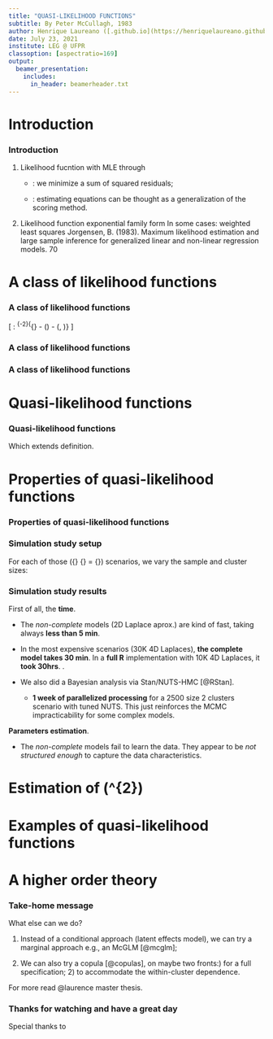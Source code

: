 ```yaml
---
title: "QUASI-LIKELIHOOD FUNCTIONS"
subtitle: By Peter McCullagh, 1983
author: Henrique Laureano ([.github.io](https://henriquelaureano.github.io))
date: July 23, 2021
institute: LEG @ UFPR
classoption: [aspectratio=169]
output:
  beamer_presentation:
    includes:
      in_header: beamerheader.txt
---
```


###

\begin{columns}
 \column{3cm}
  \includegraphics[height=3cm]{logo/mccullagh_old.jpg}
 \column{12cm}
  \includegraphics[height=4.5cm]{
   logo/quasi_likelihood_functions-cover.png}
\end{columns}

\bigskip
\begin{columns}
 \column{3cm}
  \includegraphics[height=3cm]{logo/mccullagh_now.jpg}
 \column{12cm}
  \begin{enumerate}
   \item Distinguished Professor\\
         in the Department of Statistics @ University of Chicago;
   \vspace{0.15cm}
   \item Completed his PhD at Imperial College London,\\
         supervised by David Cox and Anthony Atkinson;
   \vspace{0.15cm}
   \item Also at Imperial College London,\\
         was the PhD supervisor of Gauss Cordeiro.
  \end{enumerate}
\end{columns}

# Introduction

### Introduction

\vspace{-0.1cm}
1. Likelihood fucntion with \textbf{exponential family form}\newline
   \hspace*{0.5cm}\rotatebox[origin=c]{180}{$\Lsh$}
   MLE through \textbf{weighted least squares}

   - \textbf{variance (assumed) constant}:
     we minimize a sum of squared residuals;
   
   - \textbf{variance not constant}:\newline
     estimating equations can be thought as a generalization of the
     scoring method.

2. Likelihood function \textcolor{AlertOrange}{without} exponential
   family form\newline
   \hspace*{0.5cm}\rotatebox[origin=c]{180}{$\Lsh$}
   In some cases: weighted least squares\newline
   \hspace*{1cm}\rotatebox[origin=c]{180}{$\Lsh$}
   Jorgensen, B. (1983). Maximum likelihood estimation and large sample
                         \newline
                         \hspace*{5.05cm}
                         inference for generalized linear and non-linear
                         \newline
                         \hspace*{5.05cm}
                         regression models. \textit{Biometrika} 70

\vspace{-0.1cm}
\begin{minipage}{14cm}
\begin{block}{Paper purposes}
 \begin{enumerate}
  \item Maximize the likelihood function through weighted least squares
        \newline
        \hspace*{.5cm}\rotatebox[origin=c]{180}{$\Lsh$}
        In which class of problems;
  \item Weighted least squares under 2nd moment assumptions
        (\textbf{quasi-likelihood}).
 \end{enumerate}
\end{block}
\end{minipage}

# A class of likelihood functions

### A class of likelihood functions

\[
 \text{Log likelihood written in the form}: \qquad
 \sigma^{-2}\{\mathbf{y}^{\top}\bm{\theta} -
              \mathbf{b}(\bm{\theta}) - \mathbf{c}(\mathbf{y}, \sigma)\}
\]

\begin{center}
 \begin{minipage}{12.25cm}
  \begin{block}{The first two cumulants}
   By differentiating it and assuming that the support does not depend
   on \(\bm{\theta}\)\newline
   \hspace*{.5cm}\rotatebox[origin=c]{180}{$\Lsh$}
   \(E(\mathbf{Y}) = \bm{\mu} = {\mathbf{b}}'(\bm{\theta})\) and
   \(\text{Cov}(\mathbf{Y}) = \sigma^{2}{\mathbf{b}}''(\bm{\theta})
                            = \sigma^{2}\mathbf{V}(\bm{\mu})\).
  \end{block}
 \end{minipage}
\end{center}

\bigskip
\begin{description}
 \item[In fact,] the \(r\)th order cumulants of \(\mathbf{Y}\) are given
                by \(\kappa_{r} = \sigma^{2r-2}
                                  \mathbf{b}^{(r)}(\bm{\theta})\).
\end{description}

\bigskip
\begin{enumerate}
 \item The first two cumulants describe the random component of the
       model;
 \item However, in applications it is usually the systematic or
       nonrandom variation that is of primary importance\newline
       \hspace*{0.5cm}\rotatebox[origin=c]{180}{$\Lsh$}
       \(E(\mathbf{Y}) = \bm{\mu} = \bm{\mu}(\bm{\beta})\) or
       \(E\{(\mathbf{h}(\mathbf{Y}))\} = \bm{\psi}(\bm{\beta})\)
       (implicitly involving \(\sigma^{2}\)).
\end{enumerate}

### A class of likelihood functions

\begin{description}
 \item[If \(\sigma^{2}\) is known,] log-likelihood is an exponential
                                    family
  \vspace{0.15cm}\newline
  \hspace*{0.5cm}\rotatebox[origin=c]{180}{$\Lsh$}
  variance and all higher order cumulants of \(\mathbf{Y}\) are\newline
  \hspace*{0.82cm}functions of the mean vector alone
  \vspace{0.15cm}\newline
  \hspace*{1cm}\rotatebox[origin=c]{180}{$\Lsh$}
  exponential, Poisson, multinomial, noncentral hypergeometric\newline
  \hspace*{1.31cm}and partial likelihoods (survival analysis)
  \vspace{0.15cm}\newline
  \hspace*{1.5cm}\rotatebox[origin=c]{180}{$\Lsh$}
  MLE of \(\bm{\beta}\) through weighted least squares\newline
  \hspace*{2cm}\rotatebox[origin=c]{180}{$\Lsh$}
  \(\bm{\mu}\) and \(\sigma^{2}\) are orthogonal\newline
  \hspace*{2.5cm}\rotatebox[origin=c]{180}{$\Lsh$}
  \(\bm{\beta}\) and \(\sigma^{2}\) also orthogonal;
 \bigskip
 \item[If \(\sigma^{2}\) is unknown,] log-likelihood is
          \textcolor{AlertOrange}{not generally} an exponential
          family\newline
          \hspace*{0.5cm}\rotatebox[origin=c]{180}{$\Lsh$}
          However, MLE of \(\bm{\beta}\) still through weighted least
          squares\newline
          \hspace*{1cm}\rotatebox[origin=c]{180}{$\Lsh$}
          \textcolor{UniBlue}{If}
          \(E(\mathbf{Y})\) does not involve \(\sigma^{2}\).
\end{description}

### A class of likelihood functions

\vspace{-0.25cm}
\begin{minipage}{13cm}
 \begin{block}{Least square equations}
  \[
   \def\hat{\mathaccent "705E\relax}
   \mathbf{D}^{\top}\mathbf{V}^{-}
   \{\mathbf{y} - \bm{\mu}(\hat{\bm{\beta}})\} = \mathbf{0}, \qquad
   \text{for the parameters in} \quad
   E(\mathbf{Y}) = \bm{\mu}(\bm{\beta})
  \]
  \begin{multicols}{2}
   \begin{itemize}
    \item \(\mathbf{D} = d\bm{\mu}/d\bm{\beta}, \quad N \times p\);
    \item \(\mathbf{V}^{-}\) is a generalized inverse of \(\mathbf{V}\).
   \end{itemize}
  \end{multicols}
  \vspace{-0.15cm}
  Why its name?
  \vspace{0.15cm}
  \begin{enumerate}
   \item \textbf{Geometrical interpretation}:
         projections of the residual vector
         \(\def\hat{\mathaccent "705E\relax}
           \mathbf{y} - \bm{\mu}(\hat{\bm{\beta}}_{0})\) on to the
         tangent space of the solution locus \(\bm{\mu}(\bm{\beta})\);
   \vspace{0.15cm}
   \item These equations \textbf{do not} depend on \(\sigma^{2}\).
  \end{enumerate}
 \end{block}
\end{minipage}

\vspace{-0.1cm}
\begin{center}
 \begin{minipage}{12cm}
  \begin{block}{Newton-Raphson method}
   We replace the second derivative matrix by its expected value,
   \(\mathbf{D}^{\top}\mathbf{V}^{-}\mathbf{D}\)
   \[
    \def\hat{\mathaccent "705E\relax}
    \hat{\bm{\beta}}_{1} - \hat{\bm{\beta}}_{0} =
    (\mathbf{D}^{\top}\mathbf{V}^{-}\mathbf{D})^{-1}
    \mathbf{D}^{\top}\mathbf{V}^{-}(\mathbf{y} - \hat{\bm{\mu}}_{0}).
   \]
  \end{block}
 \end{minipage}
\end{center}

# Quasi-likelihood functions

### Quasi-likelihood functions

\begin{minipage}{14.5cm}
 \begin{block}{Reversing the natural order of assumptions}
  \begin{enumerate}
   \item Instead of taking the log-likelihood to be of the exponential
         family form and \textcolor{AlertOrange}{then} deriving its
         moments;
          
   \vspace{0.15cm}
   \item We begin with the moments and \textcolor{AlertOrange}{then}
         attempt to reconstruct the log-likelihood.
  \end{enumerate}
  \vspace{0.3cm}
  \[
   \text{The reconstituted function is called a
   \textbf{quasi-likelihood}}.
  \]
 \end{block}
\end{minipage}

\vspace{0.15cm}
\begin{columns}
\column{9cm}
The log-quasi-likelihood, function of \(\bm{\mu}\),\newline
is given by the system of partial differential equations
\column{6cm}
\begin{block}{}
 \[
  \frac{\partial \ell(\bm{\mu}; \mathbf{y})}{\partial \bm{\mu}} =
  \mathbf{V}^{-}(\bm{\mu})(\mathbf{y} - \bm{\mu}).
 \]
\end{block}
\end{columns}

Which extends \textbf{Wedderburn's (1974)} definition.

\begin{enumerate}
 \item We get \(\def\hat{\mathaccent "705E\relax} \hat{\bm{\beta}}\)
       from \(\def\hat{\mathaccent "705E\relax}
              \mathbf{D}^{\top}\mathbf{V}^{-}
              \{\mathbf{y} - \bm{\mu}(\hat{\bm{\beta}})\} = \mathbf{0}\)
       (\textbf{generalized least squares equations});
 \item There is no guarantee that
       \(\def\hat{\mathaccent "705E\relax} \hat{\bm{\beta}}\)
       is the MLE.
\end{enumerate}

# Properties of quasi-likelihood functions

### Properties of quasi-likelihood functions

\begin{columns}
 \column{5.75cm}
  \begin{block}{Risk model}
   Latent effects only on the risk level i.e.,
   \[
    \Sigma = \begin{bmatrix}
              \sigma_{u_{1}}^{2} & \text{cov}_{u_{1}, u_{2}}\\
                                 & \sigma_{u_{2}}^{2}
             \end{bmatrix}.
   \]
  \end{block}
 \column{5.75cm}
  \begin{block}{Time model}
   Latent effects only on the failure time trajectory level i.e.,
   \[
    \Sigma = \begin{bmatrix}
              \sigma_{\eta_{1}}^{2} & \text{cov}_{\eta_{1}, \eta_{2}}\\
                                    & \sigma_{\eta_{2}}^{2}
              \end{bmatrix}.
   \]
  \end{block}
\end{columns}

\begin{columns}
 \column{7cm}
  \begin{block}{Block-diag model}
   Latent effects on the risk and time levels without cross-correlations
   i.e.,
   \[
    \Sigma = \begin{bmatrix}
              \sigma_{u_{1}}^{2} & \text{cov}_{u_{1}, u_{2}} & 0 & 0\\
              & \sigma_{u_{2}}^{2} & 0 & 0\\
              & & \sigma_{\eta_{1}}^{2} & \text{cov}_{\eta_{1}, \eta_{2}}\\
              & & & \sigma_{\eta_{2}}^{2}
             \end{bmatrix}.
   \]
  \end{block}
 \column{7cm}
  \begin{block}{Complete model}
   A \textit{complete} latent effects structure\newline
   i.e.,
   \[
    \Sigma = \begin{bmatrix}
              \sigma_{u_{1}}^{2} &
              \text{cov}_{u_{1}, u_{2}} &
              \text{cov}_{u_{1}, \eta_{1}} & \text{cov}_{u_{1}, \eta_{2}}\\
              & \sigma_{u_{2}}^{2} &
              \text{cov}_{u_{2}, \eta_{1}} & \text{cov}_{u_{2}, \eta_{2}}\\
              & & \sigma_{\eta_{1}}^{2} & \text{cov}_{\eta_{1}, \eta_{2}}\\
              & & & \sigma_{\eta_{2}}^{2}
              \end{bmatrix}.
   \]
  \end{block}
\end{columns}

### Simulation study setup

\vspace{-0.3cm}
\begin{description}
 \item[Four] latent effects structures:
  \begin{multicols}{4}
   \begin{enumerate}
    \item Risk model;
    \item Time model;
    \item Block-diag model;
    \item Complete model.
   \end{enumerate}
  \end{multicols}
 \vspace{-0.6cm}
 \item[Two] CIF configurations:
  \begin{multicols}{2}
   \begin{description}
    \item[Low] max incidence \(\approx 0.15\);
    \item[High] max incidence \(\approx 0.60\).
   \end{description}
  \end{multicols}
\end{description}

\vspace{-0.3cm}
For each of those \({\color{UniBlue}{\bm{4}}} \times
{\color{UniBlue}{\bm{2}}} = {\color{UniBlue}{\bm{8}}}\) scenarios, we
vary the sample and cluster sizes:

\vspace{-0.2cm}
\begin{columns}
 \column{5cm}
  \begin{align*}
   &\textbf{\textit{\color{UniBlue}{5000 data points}}}\\
   \bullet~&\text{2500 clusters of}~\textbf{\color{UniBlue}{size 2}};\\
   \bullet~&\text{1000 clusters of}~\textbf{\color{UniBlue}{size 5}};\\
   \bullet~&\text{500 clusters of}~\textbf{\color{UniBlue}{size 10}}.
  \end{align*}
 \column{5cm}
  \begin{align*}
   &\textbf{\textit{\color{UniBlue}{30000 data points}}}\\
   \bullet~&\text{15000 clusters of}~\textbf{\color{UniBlue}{size 2}};\\
   \bullet~&\text{6000 clusters of}~\textbf{\color{UniBlue}{size 5}};\\
   \bullet~&\text{3000 clusters of}~\textbf{\color{UniBlue}{size 10}}.
  \end{align*}
 \column{5cm}
  \begin{align*}
   &\textbf{\textit{\color{UniBlue}{60000 data points}}}\\
   \bullet~&\text{30000 clusters of}~\textbf{\color{UniBlue}{size 2}};\\
   \bullet~&\text{12000 clusters of}~\textbf{\color{UniBlue}{size 5}};\\
   \bullet~&\text{6000 clusters of}~\textbf{\color{UniBlue}{size 10}}.
  \end{align*}
\end{columns}

\vspace{-0.1cm}
\begin{block}{}
Totalizing, \({\color{UniBlue}{\bm{8}}} \times {\color{UniBlue}{\bm{3}}}
\times {\color{UniBlue}{\bm{3}}} = {\color{UniBlue}{\bm{72}}}\)
scenarios.\newline
For each scenario, we simulate \(\color{UniBlue}{\bm{500}}\) samples,
totalizing \({\color{UniBlue}{\bm{72}}} \times
{\color{UniBlue}{\bm{500}}} = {\color{UniBlue}{\bm{36000}}}\) model
fittings.
\end{block}

### Simulation study results

First of all, the **time**.

+ The *non-complete* models (2D Laplace aprox.) are kind of fast,\newline
  taking always **less than 5 min**.

+ In the most expensive scenarios (30K 4D Laplaces),\newline
  **the complete model takes 30 min**.\newline
  In a **full R** implementation with 10K 4D Laplaces, it **took
  30hrs**. \textcolor{UniBlue}{\textbf{TMB is fast}}.
 
+ We also did a Bayesian analysis via Stan/NUTS-HMC [@RStan].

  - **1 week of parallelized processing** for a 2500 size 2 clusters
    scenario with tuned NUTS. This just reinforces the MCMC
    impracticability for some complex models.

**Parameters estimation**.

+ The *non-complete* models fail to learn the data.\newline
  They appear to be *not structured enough* to capture the data
  characteristics.

# Estimation of \(\sigma^{2}\)

# Examples of quasi-likelihood functions

# A higher order theory

### Take-home message

\vspace{-0.55cm}
\begin{minipage}{13cm}
 \begin{block}{}
  \textbf{The complete model works}. It's not magnificent, but it works.
  \vspace{0.2cm}
  \begin{enumerate}
   \item It works better in the high CIF scenarios;
   \vspace{0.15cm}
   \item As expected, as the sample size increases the results get
         better;
   \vspace{0.15cm}
   \item We do not see any considerable performance difference between
         cluster/family sizes;
   \vspace{0.15cm}
   \item Satisfactory full likelihood analysis under the maximum
         likelihood estimation framework (the estimates bias-variance
         could be smaller).
   \end{enumerate}
 \end{block}
\end{minipage}
\vspace{0.1cm}
What else can we do?

1. Instead of a conditional approach (latent effects model),\newline
   we can try a marginal approach e.g., an McGLM [@mcglm];

2. We can also try a copula [@copulas], on maybe two fronts:\newline 1)
   for a full specification; 2) to accommodate the within-cluster
   dependence.

\includegraphics[height=0.5cm]{logo/book.png}
For more read @laurence master thesis.

### Thanks for watching and have a great day

\vspace{0.5cm}
Special thanks to

\bigskip
\begin{columns}
 \column{1.5cm}
  \centering\includegraphics{logo/ppgmne-logo.png}
 \column{13.75cm}
  {\large \textbf{PPGMNE}}\newline
  Programa de Pós-Graduação em\newline
  Métodos Numéricos em Engenharia
\end{columns}

\bigskip
\begin{columns}
 \column{2cm}
  \includegraphics[height=2cm]{logo/capes.jpg}
 \column{3cm}
  \includegraphics[height=2cm]{logo/ufpr.png}
 \column{4.5cm}
  Joint work with
  \vspace{0.2cm}\newline
  Wagner H. Bonat\newline
  \url{http://leg.ufpr.br/~wagner}
 \column{4.75cm}
  \textcolor{white}{Joint work with}
  \vspace{0.2cm}\newline
  Paulo Justiniano Ribeiro Jr.\newline
  \url{http://leg.ufpr.br/~paulojus}
\end{columns}

\vspace{1.5cm}
\begin{columns}
 \column{10cm}
 \column{5cm}
  \includegraphics[height=0.3cm,angle=90]{../../laurence.jpg}
  \hspace{0.05cm}
  \href{https://henriquelaureano.github.io}{henriquelaureano.github.io}
\end{columns}
